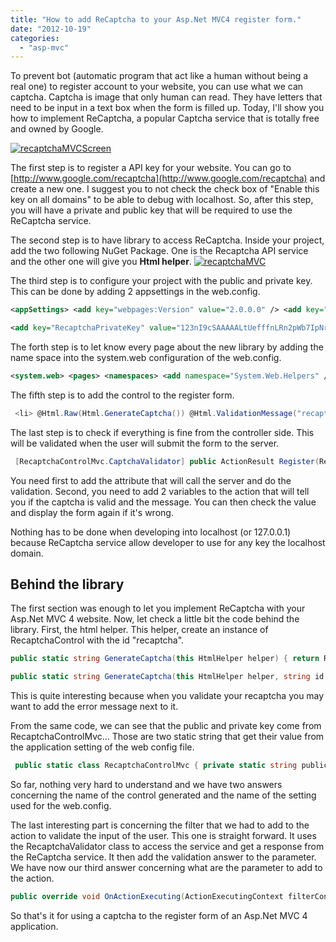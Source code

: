 ```yaml
---
title: "How to add ReCaptcha to your Asp.Net MVC4 register form."
date: "2012-10-19"
categories: 
  - "asp-mvc"
---
```


To prevent bot (automatic program that act like a human without being a real one) to register account to your website, you can use what we can captcha. Captcha is image that only human can read. They have letters that need to be input in a text box when the form is filled up. Today, I'll show you how to implement ReCaptcha, a popular Captcha service that is totally free and owned by Google.

[![](http://patrickdesjardins.com/blog/wp-content/uploads/2012/09/recaptchaMVCScreen-331x400.png "recaptchaMVCScreen")](http://patrickdesjardins.com/blog/?attachment_id=1576)

The first step is to register a API key for your website. You can go to [http://www.google.com/recaptcha](http://www.google.com/recaptcha) and create a new one. I suggest you to not check the check box of "Enable this key on all domains" to be able to debug with localhost. So, after this step, you will have a private and public key that will be required to use the ReCaptcha service.

The second step is to have library to access ReCaptcha. Inside your project, add the two following NuGet Package. One is the Recaptcha API service and the other one will give you **Html helper**. [![](http://patrickdesjardins.com/blog/wp-content/uploads/2012/09/recaptchaMVC1-400x131.png "recaptchaMVC")](http://patrickdesjardins.com/blog/?attachment_id=1574)

The third step is to configure your project with the public and private key. This can be done by adding 2 appsettings in the web.config.

```xml
<appSettings> <add key="webpages:Version" value="2.0.0.0" /> <add key="webpages:Enabled" value="false" /> <add key="PreserveLoginUrl" value="true" /> <add key="ClientValidationEnabled" value="true" /> <add key="UnobtrusiveJavaScriptEnabled" value="true" />

<add key="RecaptchaPrivateKey" value="123nI9cSAAAAALtUefffnLRn2pWb7IpNrtOGQjzz" /> <add key="RecaptchaPublicKey" value="123nI9cSAAAAAOH3eee3t1ZaZ6rRUwHQK4KMimfu" /> </appSettings> 
```


The forth step is to let know every page about the new library by adding the name space into the system.web configuration of the web.config.

```xml
<system.web> <pages> <namespaces> <add namespace="System.Web.Helpers" /> <add namespace="System.Web.Mvc" /> <add namespace="System.Web.Mvc.Ajax" /> <add namespace="System.Web.Mvc.Html" /> <add namespace="System.Web.Optimization" /> <add namespace="System.Web.Routing" /> <add namespace="System.Web.WebPages" /> <add namespace="Recaptcha" /> </namespaces> </pages> 
```


The fifth step is to add the control to the register form.


```csharp
 <li> @Html.Raw(Html.GenerateCaptcha()) @Html.ValidationMessage("recaptcha") </li> 
```

The last step is to check if everything is fine from the controller side. This will be validated when the user will submit the form to the server.


```csharp
 [RecaptchaControlMvc.CaptchaValidator] public ActionResult Register(RegisterModel model, bool captchaValid, string captchaErrorMessage) { if (ModelState.IsValid) { if (!captchaValid) { ModelState.AddModelError("recaptcha", captchaErrorMessage); return View(model); } //... 
``` 
You need first to add the attribute that will call the server and do the validation. Second, you need to add 2 variables to the action that will tell you if the captcha is valid and the message. You can then check the value and display the form again if it's wrong.

Nothing has to be done when developing into localhost (or 127.0.0.1) because ReCaptcha service allow developer to use for any key the localhost domain.

## Behind the library

The first section was enough to let you implement ReCaptcha with your Asp.Net MVC 4 website. Now, let check a little bit the code behind the library. First, the html helper. This helper, create an instance of RecaptchaControl with the id "recaptcha".

```csharp
public static string GenerateCaptcha(this HtmlHelper helper) { return RecaptchaControlMvc.GenerateCaptcha(helper, "recaptcha", "default"); }

public static string GenerateCaptcha(this HtmlHelper helper, string id, string theme) { if (string.IsNullOrEmpty(RecaptchaControlMvc.publicKey) || string.IsNullOrEmpty(RecaptchaControlMvc.privateKey)) throw new ApplicationException("reCAPTCHA needs to be configured with a public & private key."); RecaptchaControl recaptchaControl1 = new RecaptchaControl(); recaptchaControl1.ID = id; recaptchaControl1.Theme = theme; recaptchaControl1.PublicKey = RecaptchaControlMvc.publicKey; recaptchaControl1.PrivateKey = RecaptchaControlMvc.privateKey; RecaptchaControl recaptchaControl2 = recaptchaControl1; HtmlTextWriter writer = new HtmlTextWriter((TextWriter) new StringWriter()); recaptchaControl2.RenderControl(writer); return writer.InnerWriter.ToString(); } 
```

This is quite interesting because when you validate your recaptcha you may want to add the error message next to it.

From the same code, we can see that the public and private key come from RecaptchaControlMvc... Those are two static string that get their value from the application setting of the web config file. 
```csharp
 public static class RecaptchaControlMvc { private static string publicKey = ConfigurationManager.AppSettings["RecaptchaPublicKey"]; private static string privateKey = ConfigurationManager.AppSettings["RecaptchaPrivateKey"]; 
```

So far, nothing very hard to understand and we have two answers concerning the name of the control generated and the name of the setting used for the web.config.

The last interesting part is concerning the filter that we had to add to the action to validate the input of the user. This one is straight forward. It uses the RecaptchaValidator class to access the service and get a response from the ReCaptcha service. It then add the validation answer to the parameter. We have now our third answer concerning what are the parameter to add to the action.

```csharp
public override void OnActionExecuting(ActionExecutingContext filterContext) { RecaptchaValidator recaptchaValidator = new RecaptchaValidator(); recaptchaValidator.PrivateKey = RecaptchaControlMvc.PrivateKey; recaptchaValidator.RemoteIP = filterContext.HttpContext.Request.UserHostAddress; recaptchaValidator.Challenge = filterContext.HttpContext.Request.Form["recaptcha\_challenge\_field"]; recaptchaValidator.Response = filterContext.HttpContext.Request.Form["recaptcha\_response\_field"]; this.recaptchaResponse = !string.IsNullOrEmpty(recaptchaValidator.Challenge) ? (!string.IsNullOrEmpty(recaptchaValidator.Response) ? recaptchaValidator.Validate() : RecaptchaResponse.InvalidResponse) : RecaptchaResponse.InvalidChallenge; filterContext.ActionParameters["captchaValid"] = (object) (bool) (this.recaptchaResponse.IsValid ? 1 : 0); filterContext.ActionParameters["captchaErrorMessage"] = (object) this.recaptchaResponse.ErrorMessage; base.OnActionExecuting(filterContext); } 
```

So that's it for using a captcha to the register form of an Asp.Net MVC 4 application.
